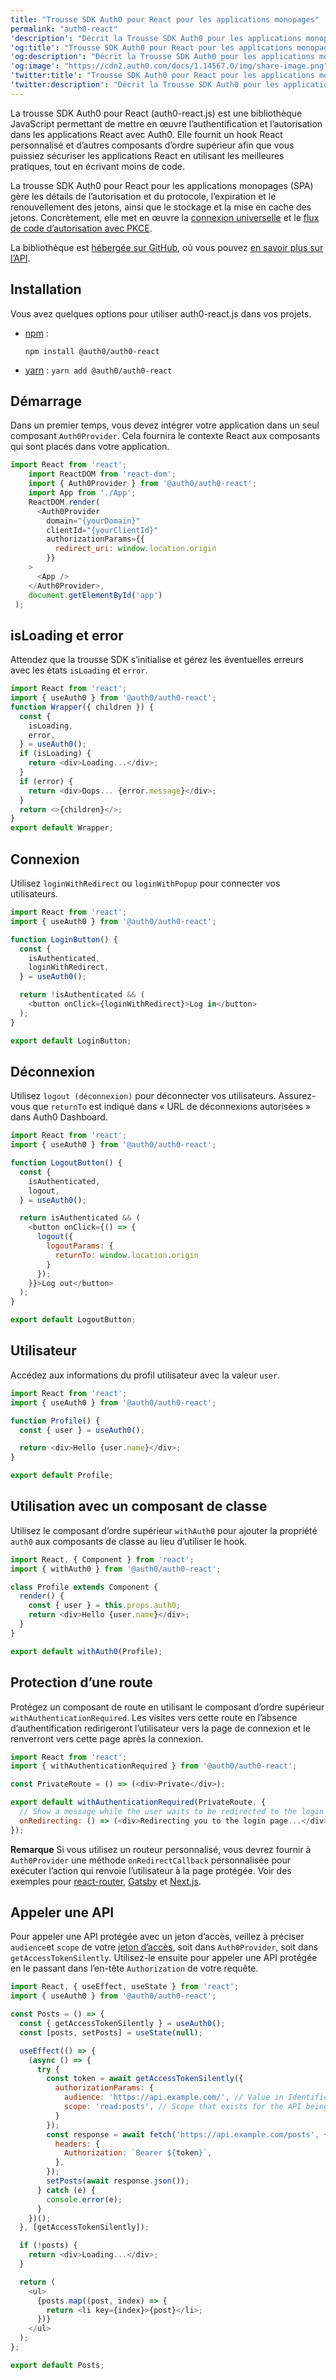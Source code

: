 ```yaml
---
title: "Trousse SDK Auth0 pour React pour les applications monopages"
permalink: "auth0-react"
'description': "Décrit la Trousse SDK Auth0 pour les applications monopages"
'og:title': "Trousse SDK Auth0 pour React pour les applications monopages"
'og:description': "Décrit la Trousse SDK Auth0 pour les applications monopages"
'og:image': "https://cdn2.auth0.com/docs/1.14567.0/img/share-image.png"
'twitter:title': "Trousse SDK Auth0 pour React pour les applications monopages"
'twitter:description': "Décrit la Trousse SDK Auth0 pour les applications monopages"
---
```


La trousse SDK Auth0 pour React (auth0-react.js) est une bibliothèque JavaScript permettant de mettre en œuvre l’authentification et l’autorisation dans les applications React avec Auth0. Elle fournit un hook React personnalisé et d’autres composants d’ordre supérieur afin que vous puissiez sécuriser les applications React en utilisant les meilleures pratiques, tout en écrivant moins de code.

La trousse SDK Auth0 pour React pour les applications monopages (SPA) gère les détails de l’autorisation et du protocole, l’expiration et le renouvellement des jetons, ainsi que le stockage et la mise en cache des jetons. Concrètement, elle met en œuvre la [connexion universelle](/docs/fr-ca/authenticate/login/auth0-universal-login) et le [flux de code d’autorisation avec PKCE](/docs/fr-ca/get-started/authentication-and-authorization-flow/authorization-code-flow-with-pkce).

La bibliothèque est [hébergée sur GitHub](https://github.com/auth0/auth0-react), où vous pouvez [en savoir plus sur l’API](https://auth0.github.io/auth0-react/).

## Installation

Vous avez quelques options pour utiliser auth0-react.js dans vos projets.

* [npm](https://npmjs.org/) :

  `npm install @auth0/auth0-react`
* [yarn](https://yarnpkg.com/) :
  `yarn add @auth0/auth0-react`

## Démarrage

Dans un premier temps, vous devez intégrer votre application dans un seul composant `Auth0Provider`. Cela fournira le contexte React aux composants qui sont placés dans votre application.

```javascript lines
import React from 'react';
    import ReactDOM from 'react-dom';
    import { Auth0Provider } from '@auth0/auth0-react';
    import App from './App';
    ReactDOM.render(
      <Auth0Provider
        domain="{yourDomain}"
        clientId="{yourClientId}"
        authorizationParams={{
          redirect_uri: window.location.origin
        }}
    >
      <App />
    </Auth0Provider>,
    document.getElementById('app')
 );
```

## isLoading et error

Attendez que la trousse SDK s’initialise et gérez les éventuelles erreurs avec les états `isLoading` et `error`.

```javascript lines
import React from 'react';
import { useAuth0 } from '@auth0/auth0-react';
function Wrapper({ children }) {
  const {
    isLoading,
    error,
  } = useAuth0();
  if (isLoading) {
    return <div>Loading...</div>;
  }
  if (error) {
    return <div>Oops... {error.message}</div>;
  }
  return <>{children}</>;
}
export default Wrapper;
```

## Connexion

Utilisez `loginWithRedirect` ou `loginWithPopup` pour connecter vos utilisateurs.

```javascript lines
import React from 'react';
import { useAuth0 } from '@auth0/auth0-react';

function LoginButton() {
  const {
    isAuthenticated,
    loginWithRedirect,
  } = useAuth0();

  return !isAuthenticated && (
    <button onClick={loginWithRedirect}>Log in</button>
  );
}

export default LoginButton;
```

## Déconnexion

Utilisez `logout (déconnexion)` pour déconnecter vos utilisateurs. Assurez-vous que `returnTo` est indiqué dans « URL de déconnexions autorisées » dans <Tooltip href="/docs/docs/fr-ca/glossary?term=auth0-dashboard" tip="Auth0 Dashboard
Principal produit d’Auth0 pour configurer vos services." cta="Voir le glossaire">Auth0 Dashboard</Tooltip>.

```javascript lines
import React from 'react';
import { useAuth0 } from '@auth0/auth0-react';

function LogoutButton() {
  const {
    isAuthenticated,
    logout,
  } = useAuth0();

  return isAuthenticated && (
    <button onClick={() => {
      logout({ 
        logoutParams: {
          returnTo: window.location.origin
        }
      });
    }}>Log out</button>
  );
}

export default LogoutButton;
```

## Utilisateur

Accédez aux informations du profil utilisateur avec la valeur `user`.

```javascript lines
import React from 'react';
import { useAuth0 } from '@auth0/auth0-react';

function Profile() {
  const { user } = useAuth0();

  return <div>Hello {user.name}</div>;
}

export default Profile;
```

## Utilisation avec un composant de classe

Utilisez le composant d’ordre supérieur `withAuth0` pour ajouter la propriété `auth0` aux composants de classe au lieu d’utiliser le hook.

```javascript lines
import React, { Component } from 'react';
import { withAuth0 } from '@auth0/auth0-react';

class Profile extends Component {
  render() {
    const { user } = this.props.auth0;
    return <div>Hello {user.name}</div>;
  }
}

export default withAuth0(Profile);
```

## Protection d’une route

Protégez un composant de route en utilisant le composant d’ordre supérieur `withAuthenticationRequired`. Les visites vers cette route en l’absence d’authentification redirigeront l’utilisateur vers la page de connexion et le renverront vers cette page après la connexion.

```javascript lines
import React from 'react';
import { withAuthenticationRequired } from '@auth0/auth0-react';

const PrivateRoute = () => (<div>Private</div>);

export default withAuthenticationRequired(PrivateRoute, {
  // Show a message while the user waits to be redirected to the login page.
  onRedirecting: () => (<div>Redirecting you to the login page...</div>)
});
```

**Remarque** Si vous utilisez un routeur personnalisé, vous devrez fournir à `Auth0Provider` une méthode `onRedirectCallback` personnalisée pour exécuter l’action qui renvoie l’utilisateur à la page protégée. Voir des exemples pour [react-router](https://github.com/auth0/auth0-react/blob/master/EXAMPLES.md#1-protecting-a-route-in-a-react-router-dom-app), [Gatsby](https://github.com/auth0/auth0-react/blob/master/EXAMPLES.md#2-protecting-a-route-in-a-gatsby-app) et [Next.js](https://github.com/auth0/auth0-react/blob/master/EXAMPLES.md#3-protecting-a-route-in-a-nextjs-app-in-spa-mode).

## Appeler une API

Pour appeler une API protégée avec un jeton d’accès, veillez à préciser `audience`et `scope` de votre [jeton d’accès](/docs/fr-ca/secure/tokens/access-tokens/get-access-tokens), soit dans `Auth0Provider`, soit dans `getAccessTokenSilently`. Utilisez-le ensuite pour appeler une API protégée en le passant dans l’en-tête `Authorization` de votre requête.

```javascript lines
import React, { useEffect, useState } from 'react';
import { useAuth0 } from '@auth0/auth0-react';

const Posts = () => {
  const { getAccessTokenSilently } = useAuth0();
  const [posts, setPosts] = useState(null);

  useEffect(() => {
    (async () => {
      try {
        const token = await getAccessTokenSilently({
          authorizationParams: {
            audience: 'https://api.example.com/', // Value in Identifier field for the API being called.
            scope: 'read:posts', // Scope that exists for the API being called. You can create these through the Auth0 Management API or through the Auth0 Dashboard in the Permissions view of your API.
          }
        });
        const response = await fetch('https://api.example.com/posts', {
          headers: {
            Authorization: `Bearer ${token}`,
          },
        });
        setPosts(await response.json());
      } catch (e) {
        console.error(e);
      }
    })();
  }, [getAccessTokenSilently]);

  if (!posts) {
    return <div>Loading...</div>;
  }

  return (
    <ul>
      {posts.map((post, index) => {
        return <li key={index}>{post}</li>;
      })}
    </ul>
  );
};

export default Posts;
```

